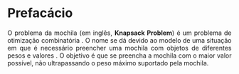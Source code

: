 ```{=html}
<style>
body{text-align: justify}
</style>
```

:::: progress
::: {.progress-bar style="width: 100%;"}
:::
::::

# Prefacácio {.unnumbered}

O problema da mochila (em inglês, **Knapsack Problem**) é um problema de otimização combinatória . O nome se dá devido ao modelo de uma situação em que é necessário preencher uma mochila com objetos de diferentes pesos e valores . O objetivo é que se preencha a mochila com o maior valor possível, não ultrapassando o peso máximo suportado pela mochila.

:::: progress
::: {.progress-bar style="width: 100%;"}
:::
::::
